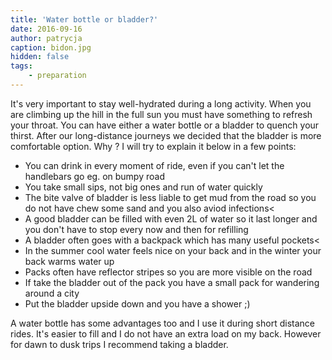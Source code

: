 ```yaml
---
title: 'Water bottle or bladder?'
date: 2016-09-16
author: patrycja
caption: bidon.jpg
hidden: false
tags: 
    - preparation
---
```


It's very important to stay well-hydrated during a long activity. When you are climbing up the hill in the full sun you must have something to refresh your throat. You can have either a water bottle or a bladder to quench your thirst. After our long-distance journeys we decided that the bladder is more comfortable option. Why ? I will try to explain it below in a few points:

* You can drink in every moment of ride, even if you can't let the handlebars go eg. on bumpy road
* You take small sips, not big ones and run of water quickly
* The bite valve of bladder is less liable to get mud from the road so you do not have chew some sand and you also aviod infections<
* A good bladder can be filled with even 2L of water so it last longer and you don't have to stop every now and then for refilling
* A bladder often goes with a backpack which has many useful pockets<
* In the summer cool water feels nice on your back and in the winter your back warms water up
* Packs often have reflector stripes so you are more visible on the road
* If take the bladder out of the pack you have a small pack for wandering around a city
* Put the bladder upside down and you have a shower ;)

A water bottle has some advantages too and I use it during short distance rides. It's easier to fill and I do not have an extra load on my back. However for dawn to dusk trips I recommend taking a bladder. 

